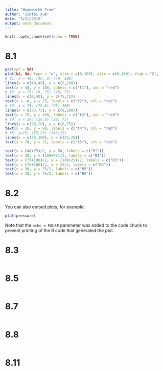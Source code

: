 ```yaml
---
title: "Homework6 Tree"
author: "Jinfei Xue"
date: "3/21/2019"
output: word_document
---
```


```r
knitr::opts_chunk$set(echo = TRUE)
```

# 8.1


```r
par(xpd = NA)
plot(NA, NA, type = "n", xlim = c(0,100), ylim = c(0,100), xlab = "X", ylab = "Y")
# t1: x = 40; (40, 0) (40, 100)
lines(x = c(40,40), y = c(0,100))
text(x = 40, y = 108, labels = c("t1"), col = "red")
# t2: y = 75; (0, 75) (40, 75)
lines(x = c(0,40), y = c(75,75))
text(x = -8, y = 75, labels = c("t2"), col = "red")
# t3: x = 75; (75,0) (75, 100)
lines(x = c(75,75), y = c(0,100))
text(x = 75, y = 108, labels = c("t3"), col = "red")
# t4: x = 20; (20,0) (20, 75)
lines(x = c(20,20), y = c(0,75))
text(x = 20, y = 80, labels = c("t4"), col = "red")
# t5: y=25; (75,25) (100,25)
lines(x = c(75,100), y = c(25,25))
text(x = 70, y = 25, labels = c("t5"), col = "red")

text(x = (40+75)/2, y = 50, labels = c("R1"))
text(x = 20, y = (100+75)/2, labels = c("R2"))
text(x = (75+100)/2, y = (100+25)/2, labels = c("R3"))
text(x = (75+100)/2, y = 25/2, labels = c("R4"))
text(x = 30, y = 75/2, labels = c("R5"))
text(x = 10, y = 75/2, labels = c("R6"))
```

# 8.2

You can also embed plots, for example:

```r
plot(pressure)
```

Note that the `echo = FALSE` parameter was added to the code chunk to prevent printing of the R code that generated the plot.

# 8.3

```r

```


# 8.5

```r

```


# 8.7

```r

```

# 8.8

```r

```


# 8.11

```r

```


